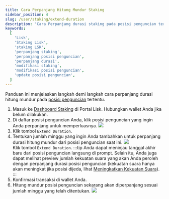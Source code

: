 ```yaml
---
title: Cara Perpanjang Hitung Mundur Staking
sidebar_position: 4
slug: /user/staking/extend-duration
description: 'Cara Perpanjang durasi staking pada posisi penguncian tertentu.'
keywords:
  [
    'Lisk',
    'Staking Lisk',
    'staking LSK',
    'perpanjang staking',
    'perpanjang posisi penguncian',
    'perpanjang durasi',
    'modifikasi staking',
    'modifikasi posisi penguncian',
    'update posisi penguncian',
  ]
---
```



Panduan ini menjelaskan langkah demi langkah cara perpanjang durasi hitung mundur pada [posisi penguncian](overview#posisi-penguncian) tertentu.

1. Masuk ke [Dashboard Staking](https://portal.lisk.com/staking/dashboard) di Portal Lisk.
    Hubungkan wallet Anda jika belum dilakukan.
2. Di daftar posisi penguncian Anda, klik posisi penguncian yang ingin Anda perpanjang untuk memperluasnya.
    <img src={positions} /><br />
3. Klik tombol `Extend Duration`.
4. Tentukan jumlah minggu yang ingin Anda tambahkan untuk perpanjang durasi hitung mundur dari posisi penguncian saat ini.
    <img src={extend} /><br />
    Klik tombol `Extend Duration`.
    :::tip
    Anda dapat meninjau tanggal akhir baru dari posisi penguncian langsung di prompt.
    Selain itu, Anda juga dapat melihat preview jumlah kekuatan suara yang akan Anda peroleh dengan perpanjang durasi posisi penguncian (kekuatan suara hanya akan meningkat jika posisi dijeda, lihat [Meningkatkan Kekuatan Suara](/governance/overview#meningkatkan-kekuatan-suara)).
    :::
5. Konfirmasi transaksi di wallet Anda.
6. Hitung mundur posisi penguncian sekarang akan diperpanjang sesuai jumlah minggu yang telah ditentukan.
    <img src={extended} /><br />
